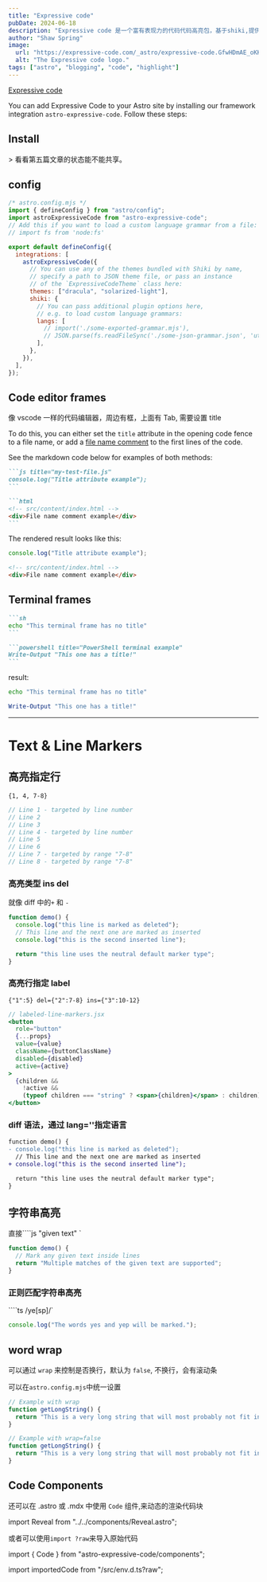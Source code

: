 ```yaml
---
title: "Expressive code"
pubDate: 2024-06-18
description: "Expressive code 是一个富有表现力的代码代码高亮包，基于shiki,提供了astro next的集成"
author: "Shaw Spring"
image:
  url: "https://expressive-code.com/_astro/expressive-code.GfwHDmAE_oKKag.svg"
  alt: "The Expressive code logo."
tags: ["astro", "blogging", "code", "highlight"]
---
```


[Expressive code](https://expressive-code.com/)

You can add Expressive Code to your Astro site by installing our framework integration `astro-expressive-code`. Follow these steps:

## Install


<PackageManagers pkg="astro" exec="add astro-expressive-code" />
> 看看第五篇文章的状态能不能共享。

## config

```js
/* astro.config.mjs */
import { defineConfig } from "astro/config";
import astroExpressiveCode from "astro-expressive-code";
// Add this if you want to load a custom language grammar from a file:
// import fs from 'node:fs'

export default defineConfig({
  integrations: [
    astroExpressiveCode({
      // You can use any of the themes bundled with Shiki by name,
      // specify a path to JSON theme file, or pass an instance
      // of the `ExpressiveCodeTheme` class here:
      themes: ["dracula", "solarized-light"],
      shiki: {
        // You can pass additional plugin options here,
        // e.g. to load custom language grammars:
        langs: [
          // import('./some-exported-grammar.mjs'),
          // JSON.parse(fs.readFileSync('./some-json-grammar.json', 'utf-8'))
        ],
      },
    }),
  ],
});
```

## Code editor frames

像 vscode 一样的代码编辑器，周边有框，上面有 Tab, 需要设置 title

To do this, you can either set the `title` attribute in the opening code fence to a file name, or add a [file name comment](#file-name-comments) to the first lines of the code.

See the markdown code below for examples of both methods:

````md title="editor-example.md" ins=/title=".*?"/ ins=/<!--.*?-->/
```js title="my-test-file.js"
console.log("Title attribute example");
```

```html
<!-- src/content/index.html -->
<div>File name comment example</div>
```
````

The rendered result looks like this:

```js title="my-test-file.js"
console.log("Title attribute example");
```

```html
<!-- src/content/index.html -->
<div>File name comment example</div>
```

## Terminal frames

````md
```sh
echo "This terminal frame has no title"
```

```powershell title="PowerShell terminal example"
Write-Output "This one has a title!"
```
````

result:

```sh
echo "This terminal frame has no title"
```

```powershell title="PowerShell terminal example"
Write-Output "This one has a title!"
```

<hr />

# Text & Line Markers

## 高亮指定行

`{1, 4, 7-8}`

```js {1, 4, 7-8}
// Line 1 - targeted by line number
// Line 2
// Line 3
// Line 4 - targeted by line number
// Line 5
// Line 6
// Line 7 - targeted by range "7-8"
// Line 8 - targeted by range "7-8"
```

### 高亮类型 ins del

就像 diff 中的`+` 和 `-`

```js title="line-markers.js" del={2} ins={3-4} {6}
function demo() {
  console.log("this line is marked as deleted");
  // This line and the next one are marked as inserted
  console.log("this is the second inserted line");

  return "this line uses the neutral default marker type";
}
```

### 高亮行指定 label

`{"1":5} del={"2":7-8} ins={"3":10-12}`

```jsx {"1":5} del={"2":7-8} ins={"3":10-12}
// labeled-line-markers.jsx
<button
  role="button"
  {...props}
  value={value}
  className={buttonClassName}
  disabled={disabled}
  active={active}
>
  {children &&
    !active &&
    (typeof children === "string" ? <span>{children}</span> : children)}
</button>
```

### diff 语法，通过 lang=''指定语言

```diff title="difflike.js" lang="js"
function demo() {
- console.log("this line is marked as deleted");
  // This line and the next one are marked as inserted
+ console.log("this is the second inserted line");

  return "this line uses the neutral default marker type";
}
```

## 字符串高亮

直接````js "given text" `

```js "given text"
function demo() {
  // Mark any given text inside lines
  return "Multiple matches of the given text are supported";
}
```

### 正则匹配字符串高亮

````ts /ye[sp]/`

```ts /ye[sp]/
console.log("The words yes and yep will be marked.");
```

## word wrap

可以通过 `wrap` 来控制是否换行，默认为 `false`, 不换行，会有滚动条

可以在`astro.config.mjs`中统一设置

```js wrap
// Example with wrap
function getLongString() {
  return "This is a very long string that will most probably not fit into the available space unless the container is extremely wide";
}
```

```js wrap=false
// Example with wrap=false
function getLongString() {
  return "This is a very long string that will most probably not fit into the available space unless the container is extremely wide";
}
```

## Code Components

还可以在 .astro 或 .mdx 中使用 `Code` 组件,来动态的渲染代码块

import Reveal from "../../components/Reveal.astro";

<Reveal path="src/components/Reveal.astro" />

或者可以使用`import ?raw`来导入原始代码

import { Code } from "astro-expressive-code/components";

import importedCode from "/src/env.d.ts?raw";

<Code code={importedCode} lang="ts" title="src/env.d.ts" />
